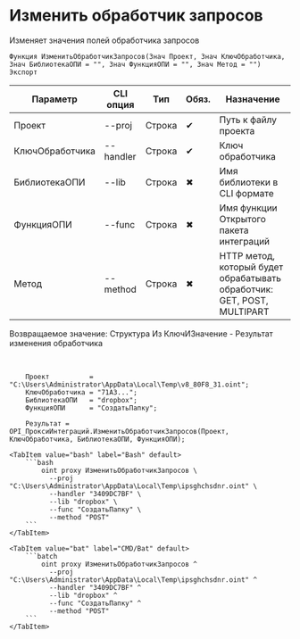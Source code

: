 ﻿---
sidebar_position: 5
---


# Изменить обработчик запросов
 Изменяет значения полей обработчика запросов



`Функция ИзменитьОбработчикЗапросов(Знач Проект, Знач КлючОбработчика, Знач БиблиотекаОПИ = "", Знач ФункцияОПИ = "", Знач Метод = "") Экспорт`

  | Параметр | CLI опция | Тип | Обяз. | Назначение |
  |-|-|-|-|-|
  | Проект | --proj | Строка | &#x2714; | Путь к файлу проекта |
  | КлючОбработчика | --handler | Строка | &#x2714; | Ключ обработчика |
  | БиблиотекаОПИ | --lib | Строка | &#x2716; | Имя библиотеки в CLI формате |
  | ФункцияОПИ | --func | Строка | &#x2716; | Имя функции Открытого пакета интеграций |
  | Метод | --method | Строка | &#x2716; | HTTP метод, который будет обрабатывать обработчик: GET, POST, MULTIPART |

  
  Возвращаемое значение:   Структура Из КлючИЗначение - Результат изменения обработчика

<br/>




```bsl title="Пример использования для 1С:Предприятие/OneScript"
    Проект          = "C:\Users\Administrator\AppData\Local\Temp\v8_80F8_31.oint";
    КлючОбработчика = "71A3...";
    БиблиотекаОПИ   = "dropbox";
    ФункцияОПИ      = "СоздатьПапку";

    Результат = OPI_ПроксиИнтеграций.ИзменитьОбработчикЗапросов(Проект, КлючОбработчика, БиблиотекаОПИ, ФункцияОПИ);
```
    

 <Tabs>
  
    <TabItem value="bash" label="Bash" default>
        ```bash
            oint proxy ИзменитьОбработчикЗапросов \
              --proj "C:\Users\Administrator\AppData\Local\Temp\ipsghchsdnr.oint" \
              --handler "3409DC7BF" \
              --lib "dropbox" \
              --func "СоздатьПапку" \
              --method "POST"
        ```
    </TabItem>
  
    <TabItem value="bat" label="CMD/Bat" default>
        ```batch
            oint proxy ИзменитьОбработчикЗапросов ^
              --proj "C:\Users\Administrator\AppData\Local\Temp\ipsghchsdnr.oint" ^
              --handler "3409DC7BF" ^
              --lib "dropbox" ^
              --func "СоздатьПапку" ^
              --method "POST"
        ```
    </TabItem>
</Tabs>




